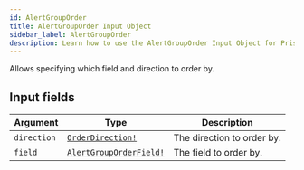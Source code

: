 ```yaml
---
id: AlertGroupOrder
title: AlertGroupOrder Input Object
sidebar_label: AlertGroupOrder
description: Learn how to use the AlertGroupOrder Input Object for Prismatic's API.
---
```


Allows specifying which field and direction to order by.

## Input fields

| Argument    | Type                                                                | Description                |
| ----------- | ------------------------------------------------------------------- | -------------------------- |
| `direction` | [`OrderDirection!`](api/schema/enum/OrderDirection.mdx)             | The direction to order by. |
| `field`     | [`AlertGroupOrderField!`](api/schema/enum/AlertGroupOrderField.mdx) | The field to order by.     |
